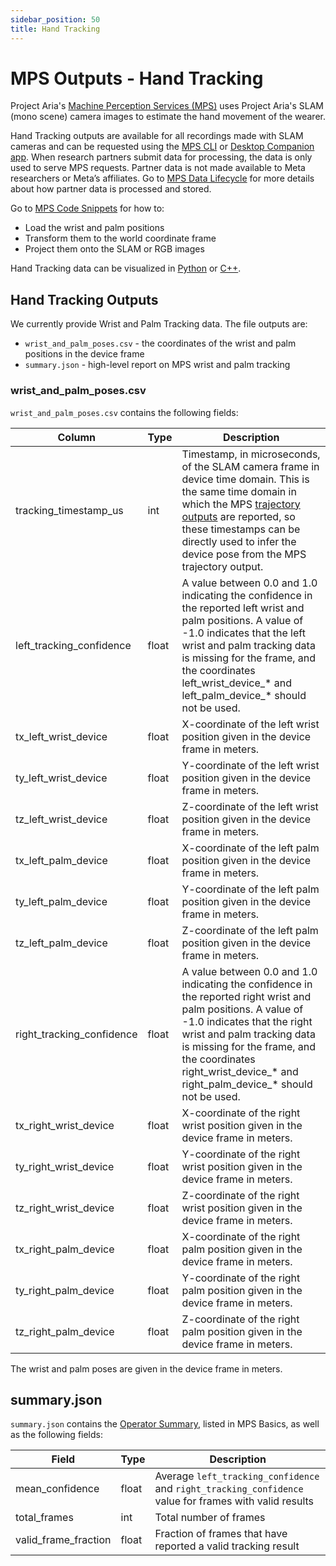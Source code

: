 ```yaml
---
sidebar_position: 50
title: Hand Tracking
---
```

# MPS Outputs - Hand Tracking

Project Aria's [Machine Perception Services (MPS)](/ARK/mps/mps.mdx) uses Project Aria's SLAM (mono scene) camera images to estimate the hand movement of the wearer.

Hand Tracking outputs are available for all recordings made with SLAM cameras and can be requested using the [MPS CLI](/ARK/mps/request_mps/mps_cli.mdx) or [Desktop Companion app](/ARK/mps/request_mps/desktop_mps.mdx). When research partners submit data for processing, the data is only used to serve MPS requests. Partner data is not made available to Meta researchers or Meta’s affiliates. Go to [MPS Data Lifecycle](/ARK/mps/mps_processing.mdx) for more details about how partner data is processed and stored.


Go to [MPS Code Snippets](/data_utilities/core_code_snippets/mps.mdx) for how to:
* Load the wrist and palm positions
* Transform them to the world coordinate frame
* Project them onto the SLAM or RGB images

Hand Tracking data can be visualized in [Python](/data_utilities/visualization/visualization_python.mdx) or [C++](/data_utilities/visualization/visualization_cpp.mdx).

## Hand Tracking Outputs

We currently provide Wrist and Palm Tracking data. The file outputs are:

* `wrist_and_palm_poses.csv` - the coordinates of the wrist and palm positions in the device frame
* `summary.json` - high-level report on MPS wrist and palm tracking

### wrist_and_palm_poses.csv

`wrist_and_palm_poses.csv` contains the following fields:

| **Column** | **Type** | **Description**   |
|---|---|---|
| tracking_timestamp_us | int    | Timestamp, in microseconds, of the SLAM camera frame in device time domain. This is the same time domain in which the MPS [trajectory outputs](/data_formats/mps/slam/mps_trajectory.mdx#open-loop-trajectory) are reported, so these timestamps can be directly used to infer the device pose from the MPS trajectory output. |
|  left_tracking_confidence  | float    | A value between 0.0 and 1.0 indicating the confidence in the reported left wrist and palm positions. A value of -1.0 indicates that the left wrist and palm tracking data is missing for the frame, and the coordinates left_wrist_device_* and left_palm_device_* should not be used.    |
|  tx_left_wrist_device  | float    | X-coordinate of the left wrist position given in the device frame in meters.    |
|  ty_left_wrist_device  | float   | Y-coordinate of the left wrist position given in the device frame in meters.    |
|  tz_left_wrist_device  | float    | Z-coordinate of the left wrist position given in the device frame in meters.    |
|  tx_left_palm_device  | float    | X-coordinate of the left palm position given in the device frame in meters.    |
|  ty_left_palm_device  | float    | Y-coordinate of the left palm position given in the device frame in meters.    |
|  tz_left_palm_device  | float    | Z-coordinate of the left palm position given in the device frame in meters.    |
|  right_tracking_confidence     | float | A value between 0.0 and 1.0 indicating the confidence in the reported right wrist and palm positions. A value of -1.0 indicates that the right wrist and palm tracking data is missing for the frame, and the coordinates right_wrist_device_* and right_palm_device_* should not be used.    |
|  tx_right_wrist_device     | float    | X-coordinate of the right wrist position given in the device frame in meters.    |
|  ty_right_wrist_device     | float    | Y-coordinate of the right wrist position given in the device frame in meters.    |
|  tz_right_wrist_device     | float    | Z-coordinate of the right wrist position given in the device frame in meters.    |
|  tx_right_palm_device     | float    | X-coordinate of the right palm position given in the device frame in meters.    |
|  ty_right_palm_device     | float    | Y-coordinate of the right palm position given in the device frame in meters.    |
|  tz_right_palm_device     | float    | Z-coordinate of the right palm position given in the device frame in meters.    |

The wrist and palm poses are given in the device frame in meters.


## summary.json

`summary.json` contains the [Operator Summary](/data_formats/mps/mps_summary.mdx#operator-summary), listed in MPS Basics, as well as the following fields:


| Field    | Type    | Description    |
|---|---|---|
| mean_confidence    | float    | Average `left_tracking_confidence` and `right_tracking_confidence` value for frames with valid results   |
| total_frames    | int    | Total number of frames    |
| valid_frame_fraction    | float    | Fraction of frames that have reported a valid tracking result    |
